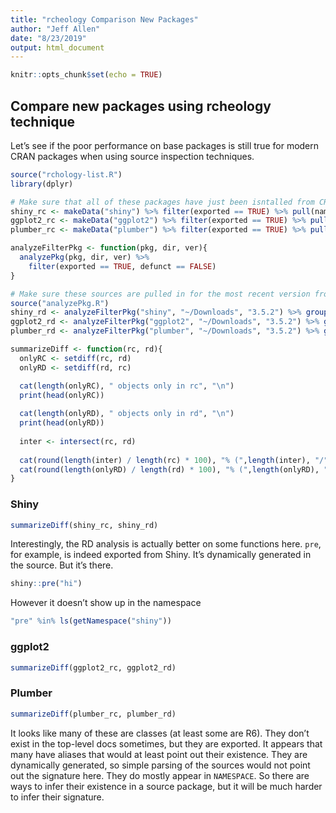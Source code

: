 ```yaml
---
title: "rcheology Comparison New Packages"
author: "Jeff Allen"
date: "8/23/2019"
output: html_document
---
```


```r
knitr::opts_chunk$set(echo = TRUE)
```

## Compare new packages using rcheology technique

Let's see if the poor performance on base packages is still true for modern CRAN packages when using source inspection techniques.

```r
source("rchology-list.R")
library(dplyr)

# Make sure that all of these packages have just been isntalled from CRAN -- not dev versions.
shiny_rc <- makeData("shiny") %>% filter(exported == TRUE) %>% pull(name) %>% as.character()
ggplot2_rc <- makeData("ggplot2") %>% filter(exported == TRUE) %>% pull(name) %>% as.character()
plumber_rc <- makeData("plumber") %>% filter(exported == TRUE) %>% pull(name) %>% as.character()

analyzeFilterPkg <- function(pkg, dir, ver){
  analyzePkg(pkg, dir, ver) %>% 
    filter(exported == TRUE, defunct == FALSE)
}

# Make sure these sources are pulled in for the most recent version from CRAN so we're analyzing the same packages.
source("analyzePkg.R")
shiny_rd <- analyzeFilterPkg("shiny", "~/Downloads", "3.5.2") %>% group_by(fun) %>% summarize() %>% pull("fun")
ggplot2_rd <- analyzeFilterPkg("ggplot2", "~/Downloads", "3.5.2") %>% group_by(fun) %>% summarize() %>% pull("fun")
plumber_rd <- analyzeFilterPkg("plumber", "~/Downloads", "3.5.2") %>% group_by(fun) %>% summarize() %>% pull("fun")

summarizeDiff <- function(rc, rd){
  onlyRC <- setdiff(rc, rd)
  onlyRD <- setdiff(rd, rc)

  cat(length(onlyRC), " objects only in rc", "\n")
  print(head(onlyRC))
  
  cat(length(onlyRD), " objects only in rd", "\n")
  print(head(onlyRD))
  
  inter <- intersect(rc, rd)
  
  cat(round(length(inter) / length(rc) * 100), "% (",length(inter), "/", length(rc),") of rc was also covered in rd\n")
  cat(round(length(onlyRD) / length(rd) * 100), "% (",length(onlyRD), "/", length(rd),") of rd was not found in rc\n")
}
```

### Shiny

```r
summarizeDiff(shiny_rc, shiny_rd)
```

Interestingly, the RD analysis is actually better on some functions here. `pre`, for example, is indeed exported from Shiny. It's dynamically generated in the source. But it's there.

```r
shiny::pre("hi")
```

However it doesn't show up in the namespace

```r
"pre" %in% ls(getNamespace("shiny"))
```

### ggplot2

```r
summarizeDiff(ggplot2_rc, ggplot2_rd)
```

### Plumber

```r
summarizeDiff(plumber_rc, plumber_rd)
```

It looks like many of these are classes (at least some are R6). They don't exist in the top-level docs sometimes, but they are exported. It appears that many have aliases that would at least point out their existence. They are dynamically generated, so simple parsing of the sources would not point out the signature here. They do mostly appear in `NAMESPACE`. So there are ways to infer their existence in a source package, but it will be much harder to infer their signature.
